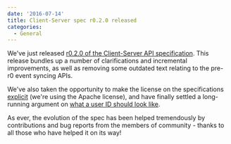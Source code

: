 ```yaml
---
date: '2016-07-14'
title: Client-Server spec r0.2.0 released
categories:
  - General
---
```


We've just released <a href="http://matrix.org/docs/spec/client_server/r0.2.0.html">r0.2.0 of the Client-Server API specification</a>. This release bundles up a number of clarifications and incremental improvements, as well as removing some outdated text relating to the pre-r0 event syncing APIs.

We've also taken the opportunity to make the license on the specifications <a href="http://matrix.org/docs/spec/intro.html#license">explicit</a> (we're using the Apache license), and have finally settled a long-running argument on <a href="http://matrix.org/docs/spec/intro.html#user-identifiers">what a user ID should look like</a>.

As ever, the evolution of the spec has been helped tremendously by contributions and bug reports from the members of community - thanks to all those who have helped it on its way!